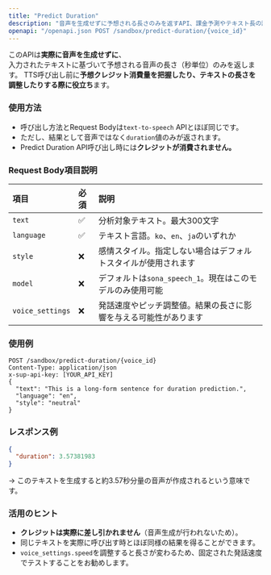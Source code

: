 ```yaml
---
title: "Predict Duration"
description: "音声を生成せずに予想される長さのみを返すAPI、課金予測やテキスト長の調整に活用できます。"
openapi: "/openapi.json POST /sandbox/predict-duration/{voice_id}"
---
```


このAPIは**実際に音声を生成せずに**、\
入力されたテキストに基づいて予想される音声の長さ（秒単位）のみを返します。
TTS呼び出し前に**予想クレジット消費量を把握したり、テキストの長さを調整したりする際に役立ち**ます。

### 使用方法
- 呼び出し方法とRequest Bodyは`text-to-speech` APIとほぼ同じです。
- ただし、結果として音声ではなく`duration`値のみが返されます。
- Predict Duration API呼び出し時には**クレジットが消費されません。**

### Request Body項目説明
| 項目               | 必須 | 説明                                     |
| :--------------- | :-- | :------------------------------------- |
| `text`           | ✅  | 分析対象テキスト。最大300文字                    |
| `language`       | ✅  | テキスト言語。`ko`、`en`、`ja`のいずれか          |
| `style`          | ❌  | 感情スタイル。指定しない場合はデフォルトスタイルが使用されます    |
| `model`          | ❌  | デフォルトは`sona_speech_1`。現在はこのモデルのみ使用可能 |
| `voice_settings` | ❌  | 発話速度やピッチ調整値。結果の長さに影響を与える可能性があります  |

### 使用例
```http
POST /sandbox/predict-duration/{voice_id}
Content-Type: application/json
x-sup-api-key: [YOUR_API_KEY]
{
  "text": "This is a long-form sentence for duration prediction.",
  "language": "en",
  "style": "neutral"
}
```

### レスポンス例
```json
{
  "duration": 3.57381983
}
```
→ このテキストを生成すると約3.57秒分量の音声が作成されるという意味です。

### 活用のヒント
- **クレジットは実際に差し引かれません**（音声生成が行われないため）。
- 同じテキストを実際に呼び出す時とほぼ同様の結果を得ることができます。
- `voice_settings.speed`を調整すると長さが変わるため、固定された発話速度でテストすることをお勧めします。
